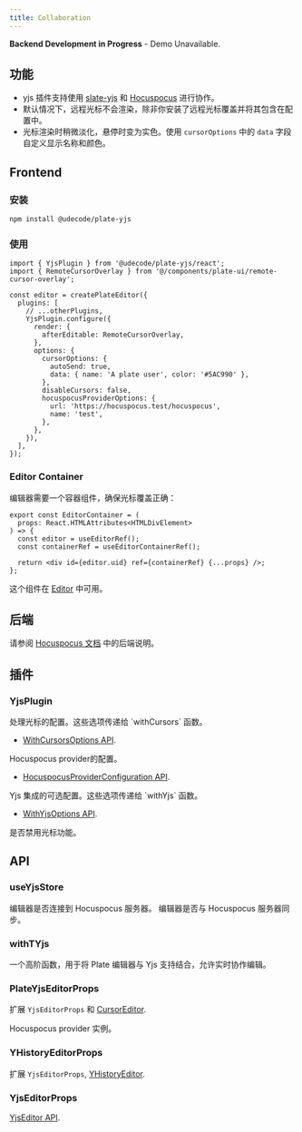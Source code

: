 ```yaml
---
title: Collaboration
---
```


<Callout className="my-4">

**Backend Development in Progress** - Demo Unavailable.

</Callout>

<PackageInfo>

## 功能

- yjs 插件支持使用 [slate-yjs](https://docs.slate-yjs.dev/) 和 [Hocuspocus](https://docs.slate-yjs.dev/walkthroughs/collaboration-hocuspocus) 进行协作。
- 默认情况下，远程光标不会渲染，除非你安装了远程光标覆盖并将其包含在配置中。
- 光标渲染时稍微淡化，悬停时变为实色。使用 `cursorOptions` 中的 `data` 字段自定义显示名称和颜色。

</PackageInfo>

## Frontend

### 安装

```bash
npm install @udecode/plate-yjs
```

### 使用

```tsx
import { YjsPlugin } from '@udecode/plate-yjs/react';
import { RemoteCursorOverlay } from '@/components/plate-ui/remote-cursor-overlay';

const editor = createPlateEditor({
  plugins: [
    // ...otherPlugins,
    YjsPlugin.configure({
      render: {
        afterEditable: RemoteCursorOverlay,
      },
      options: {
        cursorOptions: {
          autoSend: true,
          data: { name: 'A plate user', color: '#5AC990' },
        },
        disableCursors: false,
        hocuspocusProviderOptions: {
          url: 'https://hocuspocus.test/hocuspocus',
          name: 'test',
        },
      },
    }),
  ],
});
```

### Editor Container

编辑器需要一个容器组件，确保光标覆盖正确：

```tsx
export const EditorContainer = (
  props: React.HTMLAttributes<HTMLDivElement>
) => {
  const editor = useEditorRef();
  const containerRef = useEditorContainerRef();

  return <div id={editor.uid} ref={containerRef} {...props} />;
};
```

这个组件在 [Editor](/docs/components/editor) 中可用。

## 后端

请参阅 [Hocuspocus 文档](https://tiptap.dev/hocuspocus/getting-started) 中的后端说明。

## 插件

### YjsPlugin

<APIOptions>
<APIItem name="cursorOptions" type="WithCursorsOptions<TCursorData>" optional>
处理光标的配置。这些选项传递给 `withCursors` 函数。

- [WithCursorsOptions API](https://docs.slate-yjs.dev/api/slate-yjs-core/cursor-plugin#withcursors).

</APIItem>
<APIItem
  name="hocuspocusProviderOptions"
  type="HocuspocusProviderConfiguration"
  required
>
Hocuspocus provider的配置。

- [HocuspocusProviderConfiguration API](https://tiptap.dev/hocuspocus/provider/configuration).

</APIItem>
<APIItem name="yjsOptions" type="WithYjsOptions" optional>
Yjs 集成的可选配置。这些选项传递给 `withYjs` 函数。

- [WithYjsOptions API](https://docs.slate-yjs.dev/api/slate-yjs-core/yjs-plugin#withyjs).

</APIItem>
<APIItem name="disableCursors" type="boolean" optional>
是否禁用光标功能。
</APIItem>
</APIOptions>

## API

### useYjsStore

<APIState>
  <APIItem name="isConnected" type="boolean">
    编辑器是否连接到 Hocuspocus 服务器。
  </APIItem>
  <APIItem name="isSynced" type="boolean">
    编辑器是否与 Hocuspocus 服务器同步。
  </APIItem>
</APIState>

### withTYjs

一个高阶函数，用于将 Plate 编辑器与 Yjs 支持结合，允许实时协作编辑。

### PlateYjsEditorProps

<APIAttributes>

扩展 `YjsEditorProps` 和 [CursorEditor](https://docs.slate-yjs.dev/api/slate-yjs-core/cursor-plugin#cursoreditor).

<APIItem name="yjs" type="object">
  
<APISubList>
    
<APISubListItem parent="yjs" name="provider" type="HocuspocusProvider">

Hocuspocus provider 实例。

</APISubListItem>

</APISubList>

</APIItem>

</APIAttributes>

### YHistoryEditorProps

扩展 `YjsEditorProps`, [YHistoryEditor](https://docs.slate-yjs.dev/api/slate-yjs-core/history-plugin#yhistoryeditor).

### YjsEditorProps

[YjsEditor API](https://docs.slate-yjs.dev/api/slate-yjs-core/yjs-plugin#yjseditor).
